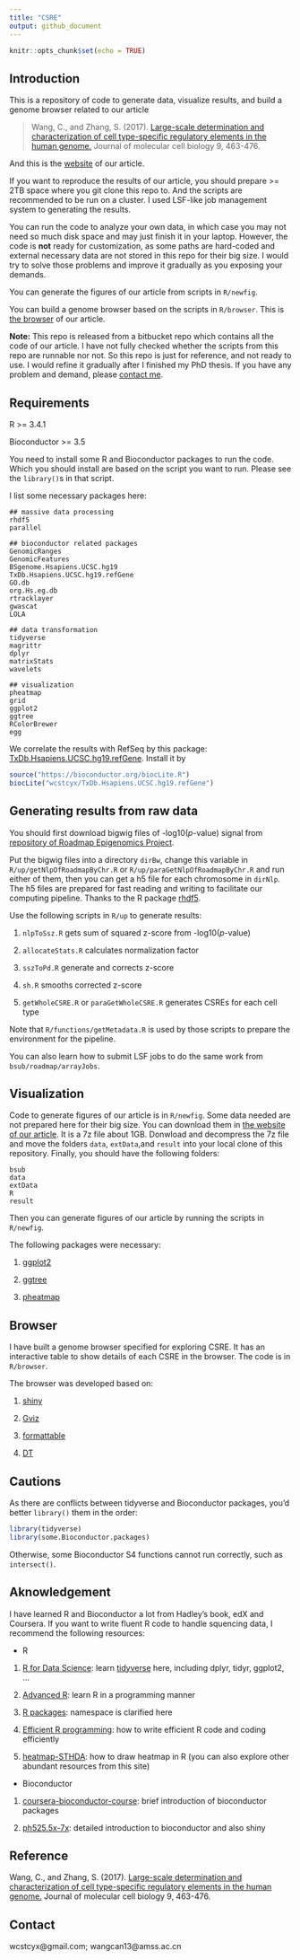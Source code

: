 ```yaml
---
title: "CSRE"
output: github_document
---
```


```r
knitr::opts_chunk$set(echo = TRUE)
```

## Introduction

This is a repository of code to generate data, visualize results, and build a genome browser related to our article

> Wang, C., and Zhang, S. (2017). [Large-scale determination and characterization of cell type-specific regulatory elements in the human genome.](https://academic.oup.com/jmcb/article/9/6/463/4769428) Journal of molecular cell biology 9, 463-476.

And this is the [website](http://zhanglabtools.org:2017/) of our article.

If you want to reproduce the results of our article, you should prepare >= 2TB space where you git clone this repo to. And the scripts are recommended to be run on a cluster. I used LSF-like job management system to generating the results.

You can run the code to analyze your own data, in which case you may not need so much disk space and may just finish it in your laptop. However, the code is **not** ready for customization, as some paths are hard-coded and external necessary data are not stored in this repo for their big size. I would try to solve those problems and improve it gradually as you exposing your demands.

You can generate the figures of our article from scripts in `R/newfig`. 

You can build a genome browser based on the scripts in `R/browser`. This is [the browser](http://zhanglabtools.org:2017/) of our article.

  **Note:** This repo is released from a bitbucket repo which contains all the code of our article. I have not fully checked whether the scripts from this repo are runnable nor not. So this repo is just for reference, and not ready to use. I would refine it gradually after I finished my PhD thesis. If you have any problem and demand, please [contact me](#contact).

## Requirements

R >= 3.4.1

Bioconductor >= 3.5

You need to install some R and Bioconductor packages to run the code. Which you should install are based on the script you want to run. Please see the `library()`s in that script.

I list some necessary packages here:
```
## massive data processing
rhdf5
parallel

## bioconductor related packages
GenomicRanges
GenomicFeatures
BSgenome.Hsapiens.UCSC.hg19
TxDb.Hsapiens.UCSC.hg19.refGene
GO.db
org.Hs.eg.db
rtracklayer
gwascat
LOLA

## data transformation
tidyverse
magrittr
dplyr
matrixStats
wavelets

## visualization
pheatmap
grid
ggplot2
ggtree
RColorBrewer
egg

```

We correlate the results with RefSeq by this package:
[TxDb.Hsapiens.UCSC.hg19.refGene](https://github.com/wcstcyx/TxDb.Hsapiens.UCSC.hg19.refGene). Install it by
```r
source("https://bioconductor.org/biocLite.R")
biocLite("wcstcyx/TxDb.Hsapiens.UCSC.hg19.refGene")
```

## Generating results from raw data

You should first download bigwig files of -log10(*p*-value) signal from [repository of Roadmap Epigenomics Project](http://egg2.wustl.edu/roadmap/data/byFileType/signal/consolidated/macs2signal/pval/).

Put the bigwig files into a directory `dirBw`, change this variable in `R/up/getNlpOfRoadmapByChr.R` or `R/up/paraGetNlpOfRoadmapByChr.R` and run either of them, then you can get a h5 file for each chromosome in `dirNlp`. The h5 files are prepared for fast reading and writing to facilitate our computing pipeline. Thanks to the R package [rhdf5](http://www.bioconductor.org/packages/release/bioc/html/rhdf5.html).

Use the following scripts in `R/up` to generate results:

1. `nlpToSsz.R` gets sum of squared z-score from -log10(*p*-value)

2. `allocateStats.R` calculates normalization factor

3. `sszToPd.R` generate and corrects z-score

4. `sh.R` smooths corrected z-score

5. `getWholeCSRE.R` or `paraGetWholeCSRE.R` generates CSREs for each cell type

Note that `R/functions/getMetadata.R` is used by those scripts to prepare the environment for the pipeline.

You can also learn how to submit LSF jobs to do the same work from `bsub/roadmap/arrayJobs`.

## Visualization

Code to generate figures of our article is in `R/newfig`. Some data needed are not prepared here for their big size. You can download them in [the website of our article](http://zhanglabtools.org:2017/). It is a 7z file about 1GB. Donwload and decompress the 7z file and move the folders `data`, `extData`,and `result` into your local clone of this repository. Finally, you should have the following folders:
```
bsub
data
extData
R
result
```
Then you can generate figures of our article by running the scripts in `R/newfig`.

The following packages were necessary:

1. [ggplot2](http://ggplot2.org/)

2. [ggtree](https://guangchuangyu.github.io/software/ggtree/)

3. [pheatmap](https://cran.r-project.org/web/packages/pheatmap/index.html)

## Browser

I have built a genome browser specified for exploring CSRE. It has an interactive table to show details of each CSRE in the browser. The code is in `R/browser`.

The browser was developed based on:

1. [shiny](http://shiny.rstudio.com/)

2. [Gviz](http://www.bioconductor.org/packages/release/bioc/html/Gviz.html)

3. [formattable](https://renkun-ken.github.io/formattable/)

4. [DT](https://rstudio.github.io/DT/)

## Cautions

As there are conflicts between tidyverse and Bioconductor packages, you'd better `library()` them in the order:
```r
library(tidyverse)
library(some.Bioconductor.packages)
```
Otherwise, some Bioconductor S4 functions cannot run correctly, such as `intersect()`.


## Aknowledgement

I have learned R and Bioconductor a lot from Hadley's book, edX and Coursera. If you want to write fluent R code to handle squencing data, I recommend the following resources:

- R

1. [R for Data Science](http://r4ds.had.co.nz/): learn [tidyverse](https://www.tidyverse.org/) here, including dplyr, tidyr, ggplot2, ...

2. [Advanced R](http://adv-r.had.co.nz/): learn R in a programming manner

3. [R packages](http://r-pkgs.had.co.nz/): namespace is clarified here

4. [Efficient R programming](https://csgillespie.github.io/efficientR/): how to write efficient R code and coding efficiently

5. [heatmap-STHDA](http://www.sthda.com/english/articles/28-hierarchical-clustering-essentials/93-heatmap-static-and-interactive-absolute-guide/#at_pco=smlwn-1.0&at_si=598b14b407801bb9&at_ab=per-2&at_pos=0&at_tot=1): how to draw heatmap in R (you can also explore other abundant resources from this site)

- Bioconductor

1. [coursera-bioconductor-course](https://www.coursera.org/learn/bioconductor): brief introduction of bioconductor packages

2. [ph525.5x-7x](https://www.edx.org/course/introduction-bioconductor-annotation-harvardx-ph525-5x-2): detailed introduction to bioconductor and also shiny

## Reference

Wang, C., and Zhang, S. (2017). [Large-scale determination and characterization of cell type-specific regulatory elements in the human genome.](https://academic.oup.com/jmcb/article/9/6/463/4769428) Journal of molecular cell biology 9, 463-476.

## <span id="contact">Contact</span>

wcstcyx@gmail.com; wangcan13@amss.ac.cn
